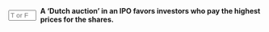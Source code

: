::: {.question-block}

<form onsubmit="event.preventDefault(); checkAnswerBox('q78','F')" style="display: flex; align-items: center; gap: 8px;">
<input type="text" id="q78" name="q78" maxlength="1" placeholder="T or F"
         style="width: 55px;" data-correct-answer="F" /> <label for="q78"><strong>A 'Dutch auction' in an IPO favors investors who pay the highest prices for the shares.</strong></label>
</form>

<div id="feedback-q78" class="feedback" data-status="" style="display:none;">
The sentence is FALSE. In a Dutch auction, all winning bidders pay the same price, which is the lowest successful bid, not necessarily the highest price they were willing to pay.
</div>
:::
